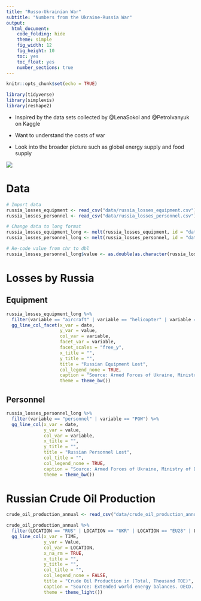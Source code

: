 ```yaml
---
title: "Russo-Ukrainian War"
subtitle: "Numbers from the Ukraine-Russia War"
output: 
  html_document:
    code_folding: hide
    theme: simple
    fig_width: 12
    fig_height: 10
    toc: yes
    toc_float: yes
    number_sections: true
---
```

```r
knitr::opts_chunk$set(echo = TRUE)

library(tidyverse)
library(simplevis)
library(reshape2)
```

  - Inspired by the data sets collected by @LenaSokol and @PetroIvanyuk on Kaggle
  
  - Want to understand the costs of war
  
  - Look into the broader picture such as global energy supply and food supply

![](https://ichef.bbci.co.uk/news/976/cpsprodpb/2CDE/production/_124868411_ukraine_russian_control_areas_map_2x640-nc.png)

# Data
```r
# Import data
russia_losses_equipment <- read_csv("data/russia_losses_equipment.csv")
russia_losses_personnel <- read_csv("data/russia_losses_personnel.csv")
```

```r
# Change data to long format
russia_losses_equipment_long <- melt(russia_losses_equipment, id = "date")
russia_losses_personnel_long <- melt(russia_losses_personnel, id = "date")

# Re-code value from chr to dbl
russia_losses_personnel_long$value <- as.double(as.character(russia_losses_personnel_long$value))
```

# Losses by Russia
## Equipment
```r
russia_losses_equipment_long %>% 
  filter(variable == "aircraft" | variable == "helicopter" | variable == "tank" | variable == "APC" | variable == "field artillery" | variable == "drone") %>%
  gg_line_col_facet(x_var = date,
                    y_var = value,
                    col_var = variable,
                    facet_var = variable,
                    facet_scales = "free_y",
                    x_title = "",
                    y_title = "",
                    title = "Russian Equipment Lost",
                    col_legend_none = TRUE,
                    caption = "Source: Armed Forces of Ukraine, Ministry of Defense of Ukraine. Graphic: @wyuet",
                    theme = theme_bw())
```

## Personnel
```r
russia_losses_personnel_long %>% 
  filter(variable == "personnel" | variable == "POW") %>% 
  gg_line_col(x_var = date,
              y_var = value,
              col_var = variable,
              x_title = "",
              y_title = "",
              title = "Russian Personnel Lost",
              col_title = "",
              col_legend_none = TRUE,
              caption = "Source: Armed Forces of Ukraine, Ministry of Defense of Ukraine. Graphic: @wyuet",
              theme = theme_bw())
```

# Russian Crude Oil Production

```r
crude_oil_production_annual <- read_csv("data/crude_oil_production_annual.csv")
```

```r
crude_oil_production_annual %>% 
  filter(LOCATION == "RUS" | LOCATION == "UKR" | LOCATION == "EU28" | LOCATION =="OECD") %>% 
  gg_line_col(x_var = TIME,
              y_var = Value,
              col_var = LOCATION,
              x_na_rm = TRUE,
              x_title = "",
              y_title = "",
              col_title = "",
              col_legend_none = FALSE,
              title = "Crude Oil Production in (Total, Thousand TOE)",
              caption = "Source: Extended world energy balances. OECD. Graphic: @wyuet",
              theme = theme_light())
```

